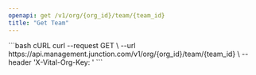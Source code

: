 ```yaml
---
openapi: get /v1/org/{org_id}/team/{team_id}
title: "Get Team"
---
```



<OrgManagementAPI />


<RequestExample>
```bash cURL
curl --request GET \
  --url https://api.management.junction.com/v1/org/{org_id}/team/{team_id} \
  --header 'X-Vital-Org-Key: <api-key>'
```
</RequestExample>
